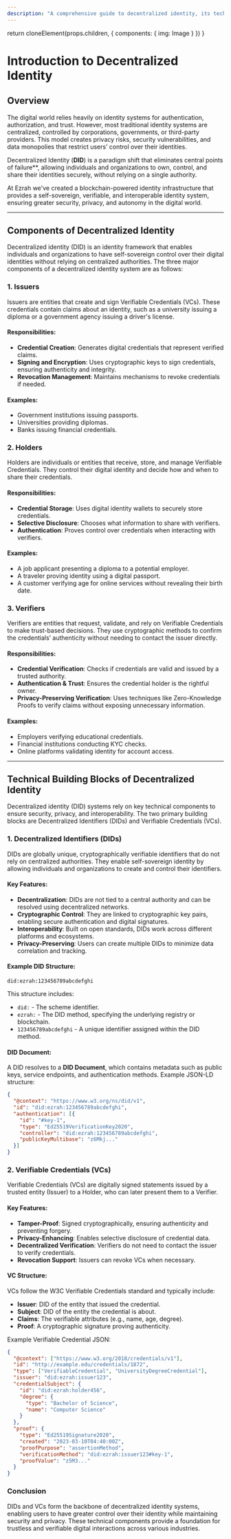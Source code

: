 ```yaml
---
description: "A comprehensive guide to decentralized identity, its technical foundations, real-world use cases, and how Ezrah provides secure, blockchain-powered identity solutions."
---
```



  return cloneElement(props.children, {
    components: {
      img: Image
    }
  })
}



# Introduction to Decentralized Identity  


## Overview  

The digital world relies heavily on identity systems for authentication, authorization, and trust. However, most traditional identity systems are centralized, controlled by corporations, governments, or third-party providers. This model creates privacy risks, security vulnerabilities, and data monopolies that restrict users’ control over their identities.

Decentralized Identity (**DID**) is a paradigm shift that eliminates central points of failure**, allowing individuals and organizations to own, control, and share their identities securely, without relying on a single authority.

At Ezrah we've created a blockchain-powered identity infrastructure that provides a self-sovereign, verifiable, and interoperable identity system, ensuring greater security, privacy, and autonomy in the digital world.

---

## Components of Decentralized Identity

Decentralized identity (DID) is an identity framework that enables individuals and organizations to have self-sovereign control over their digital identities without relying on centralized authorities. The three major components of a decentralized identity system are as follows:

### 1. **Issuers**
Issuers are entities that create and sign Verifiable Credentials (VCs). These credentials contain claims about an identity, such as a university issuing a diploma or a government agency issuing a driver's license.

#### Responsibilities:
- **Credential Creation**: Generates digital credentials that represent verified claims.
- **Signing and Encryption**: Uses cryptographic keys to sign credentials, ensuring authenticity and integrity.
- **Revocation Management**: Maintains mechanisms to revoke credentials if needed.

#### Examples:
- Government institutions issuing passports.
- Universities providing diplomas.
- Banks issuing financial credentials.

### 2. **Holders**
Holders are individuals or entities that receive, store, and manage Verifiable Credentials. They control their digital identity and decide how and when to share their credentials.

#### Responsibilities:
- **Credential Storage**: Uses digital identity wallets to securely store credentials.
- **Selective Disclosure**: Chooses what information to share with verifiers.
- **Authentication**: Proves control over credentials when interacting with verifiers.

#### Examples:
- A job applicant presenting a diploma to a potential employer.
- A traveler proving identity using a digital passport.
- A customer verifying age for online services without revealing their birth date.

### 3. **Verifiers**
Verifiers are entities that request, validate, and rely on Verifiable Credentials to make trust-based decisions. They use cryptographic methods to confirm the credentials’ authenticity without needing to contact the issuer directly.

#### Responsibilities:
- **Credential Verification**: Checks if credentials are valid and issued by a trusted authority.
- **Authentication & Trust**: Ensures the credential holder is the rightful owner.
- **Privacy-Preserving Verification**: Uses techniques like Zero-Knowledge Proofs to verify claims without exposing unnecessary information.

#### Examples:
- Employers verifying educational credentials.
- Financial institutions conducting KYC checks.
- Online platforms validating identity for account access.

---


## Technical Building Blocks of Decentralized Identity

Decentralized identity (DID) systems rely on key technical components to ensure security, privacy, and interoperability. The two primary building blocks are Decentralized Identifiers (DIDs) and Verifiable Credentials (VCs).

### 1. **Decentralized Identifiers (DIDs)**
DIDs are globally unique, cryptographically verifiable identifiers that do not rely on centralized authorities. They enable self-sovereign identity by allowing individuals and organizations to create and control their identifiers.

#### Key Features:
- **Decentralization**: DIDs are not tied to a central authority and can be resolved using decentralized networks.
- **Cryptographic Control**: They are linked to cryptographic key pairs, enabling secure authentication and digital signatures.
- **Interoperability**: Built on open standards, DIDs work across different platforms and ecosystems.
- **Privacy-Preserving**: Users can create multiple DIDs to minimize data correlation and tracking.

#### Example DID Structure:
```
did:ezrah:123456789abcdefghi
```
This structure includes:
- `did:` - The scheme identifier.
- `ezrah:` - The DID method, specifying the underlying registry or blockchain.
- `123456789abcdefghi` - A unique identifier assigned within the DID method.

#### DID Document:
A DID resolves to a **DID Document**, which contains metadata such as public keys, service endpoints, and authentication methods. Example JSON-LD structure:
```json
{
  "@context": "https://www.w3.org/ns/did/v1",
  "id": "did:ezrah:123456789abcdefghi",
  "authentication": [{
    "id": "#key-1",
    "type": "Ed25519VerificationKey2020",
    "controller": "did:ezrah:123456789abcdefghi",
    "publicKeyMultibase": "z6Mkj..."
  }]
}
```

### 2. **Verifiable Credentials (VCs)**
Verifiable Credentials (VCs) are digitally signed statements issued by a trusted entity (Issuer) to a Holder, who can later present them to a Verifier.

#### Key Features:
- **Tamper-Proof**: Signed cryptographically, ensuring authenticity and preventing forgery.
- **Privacy-Enhancing**: Enables selective disclosure of credential data.
- **Decentralized Verification**: Verifiers do not need to contact the issuer to verify credentials.
- **Revocation Support**: Issuers can revoke VCs when necessary.

#### VC Structure:
VCs follow the W3C Verifiable Credentials standard and typically include:
- **Issuer**: DID of the entity that issued the credential.
- **Subject**: DID of the entity the credential is about.
- **Claims**: The verifiable attributes (e.g., name, age, degree).
- **Proof**: A cryptographic signature proving authenticity.

Example Verifiable Credential JSON:
```json
{
  "@context": ["https://www.w3.org/2018/credentials/v1"],
  "id": "http://example.edu/credentials/1872",
  "type": ["VerifiableCredential", "UniversityDegreeCredential"],
  "issuer": "did:ezrah:issuer123",
  "credentialSubject": {
    "id": "did:ezrah:holder456",
    "degree": {
      "type": "Bachelor of Science",
      "name": "Computer Science"
    }
  },
  "proof": {
    "type": "Ed25519Signature2020",
    "created": "2023-03-10T04:40:00Z",
    "proofPurpose": "assertionMethod",
    "verificationMethod": "did:ezrah:issuer123#key-1",
    "proofValue": "z5M3..."
  }
}
```

### Conclusion
DIDs and VCs form the backbone of decentralized identity systems, enabling users to have greater control over their identity while maintaining security and privacy. These technical components provide a foundation for trustless and verifiable digital interactions across various industries.


